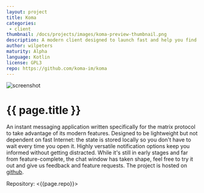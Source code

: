 ```yaml
---
layout: project
title: Koma
categories: 
 - client
thumbnail: /docs/projects/images/koma-preview-thumbnail.png
description: A modern client designed to launch fast and help you find information in large amounts of messages
author: wilpeters
maturity: Alpha
language: Kotlin
license: GPL3
repo: https://github.com/koma-im/koma
---
```


![screenshot](/docs/projects/images/koma-preview.png "{{ page.title }}")

# {{ page.title }}
An instant messaging application written specifically for the matrix protocol to take advantage of its modern features. Designed to be lightweight but not dependent on fast Internet: the state is stored locally so you don't have to wait every time you open it. Highly versatile notification options keep you informed without getting distracted.
While it's still in early stages and far from feature-complete, the chat window has taken shape, feel free to try it out and give us feedback and feature requests.
The project is hosted on [github](https://github.com/koma-im/koma).

Repository: <{{page.repo}}>
